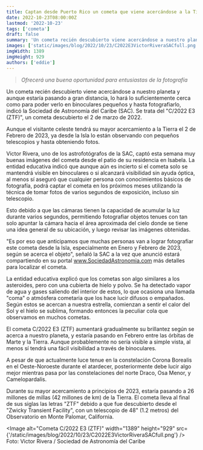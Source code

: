 ```yaml
---
title: Captan desde Puerto Rico un cometa que viene acercándose a la Tierra
date: 2022-10-23T08:00:00Z
lastmod: '2022-10-23'
tags: ['cometa']
draft: false
summary: 'Un cometa recién descubierto viene acercándose a nuestro planeta y aunque estaría pasando a gran distancia, lo hará lo suficientemente cerca como para poder verlo en binoculares pequeños y hasta fotografiarlo, indicó la Sociedad de Astronomía del Caribe (SAC).'
images: ['static/images/blog/2022/10/23/C2022E3VictorRiveraSACfull.png']
imgWidth: 1389
imgHeight: 929
authors: ['eddie']
---
```


> _Ofrecerá una buena oportunidad para entusiastas de la fotografía_

Un cometa recién descubierto viene acercándose a nuestro planeta y aunque estaría pasando a gran distancia, lo hará lo suficientemente cerca como para poder verlo en binoculares pequeños y hasta fotografiarlo, indicó la Sociedad de Astronomía del Caribe (SAC).
Se trata del "C/2022 E3 (ZTF)", un cometa descubierto el 2 de marzo de 2022.

Aunque el visitante celeste tendrá su mayor acercamiento a la Tierra el 2 de Febrero de 2023, ya desde la Isla lo están observando con pequeños telescopios y hasta obteniendo fotos.

Victor Rivera, uno de los astrofotógrafos de la SAC, captó esta semana muy buenas imágenes del cometa desde el patio de su residencia en Isabela. La entidad educativa indicó que aunque aún es incierto si el cometa solo se mantendrá visible en binoculares o si alcanzará visibilidad sin ayuda óptica, al menos sí aseguró que cualquier persona con conocimientos básicos de fotografía, podrá captar el cometa en los próximos meses utilizando la técnica de tomar fotos de varios segundos de exposición, incluso sin telescopio.

Esto debido a que las cámaras tienen la capacidad de acumular la luz durante varios segundos, permitiendo fotografiar objetos tenues con tan solo apuntar la cámara hacia el área aproximada del cielo donde se tiene una idea general de su ubicación, y luego revisar las imágenes obtenidas.

"Es por eso que anticipamos que muchas personas van a lograr fotografiar este cometa desde la Isla, especialmente en Enero y Febrero de 2023, según se acerca el objeto", señaló la SAC a la vez que anunció estará compartiendo en su portal www.SociedadAstronomia.com más detalles para localizar el cometa.

La entidad educativa explicó que los cometas son algo similares a los asteroides, pero con una cubierta de hielo y polvo. Se ha detectado vapor de agua y gases saliendo del interior de estos, lo que ocasiona una llamada "coma" o atmósfera cometaria que los hace lucir difusos o empañados. Según estos se acercan a nuestra estrella, comienzan a sentir el calor del Sol y el hielo se sublima, formando entonces la peculiar cola que observamos en muchos cometas.

El cometa C/2022 E3 (ZTF) aumentará gradualmente su brillantez según se acerca a nuestro planeta, y estaría pasando en Febrero entre las órbitas de Marte y la Tierra. Aunque probablemente no sería visible a simple vista, al menos sí tendrá una fácil visibilidad a través de binoculares.

A pesar de que actualmente luce tenue en la constelación Corona Borealis en el Oeste-Noroeste durante el atardecer, posteriormente debe lucir algo mejor mientras pasa por las constelaciones del norte Draco, Osa Menor, y Camelopardalis.

Durante su mayor acercamiento a principios de 2023, estaría pasando a 26 millones de millas (42 millones de km) de la Tierra. El cometa lleva al final de sus siglas las letras "ZTF" debido a que fue descubierto desde el "Zwicky Transient Facility", con un telescopio de 48" (1.2 metros) del Observatorio en Monte Palomar, California.

<Image
  alt="Cometa C/2022 E3 (ZTF)"
  width="1389"
  height="929"
  src={'/static/images/blog/2022/10/23/C2022E3VictorRiveraSACfull.png'}
/>
<ImageCaption>Foto: Victor Rivera / Sociedad de Astronomía del Caribe</ImageCaption>
